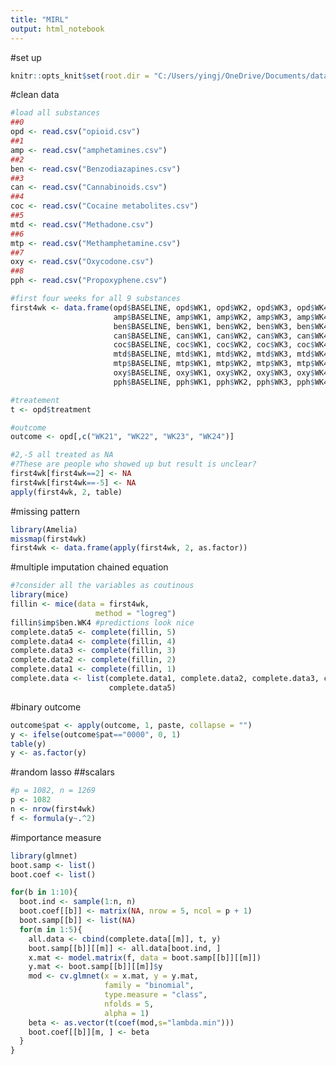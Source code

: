 ```yaml
---
title: "MIRL"
output: html_notebook
---
```

#set up
```r
knitr::opts_knit$set(root.dir = "C:/Users/yingj/OneDrive/Documents/data-cleaned")
```

#clean data
```r
#load all substances
##0
opd <- read.csv("opioid.csv")
##1
amp <- read.csv("amphetamines.csv")
##2
ben <- read.csv("Benzodiazapines.csv")
##3
can <- read.csv("Cannabinoids.csv")
##4
coc <- read.csv("Cocaine metabolites.csv")
##5
mtd <- read.csv("Methadone.csv")
##6
mtp <- read.csv("Methamphetamine.csv")
##7
oxy <- read.csv("Oxycodone.csv")
##8
pph <- read.csv("Propoxyphene.csv")

#first four weeks for all 9 substances
first4wk <- data.frame(opd$BASELINE, opd$WK1, opd$WK2, opd$WK3, opd$WK4,
                       amp$BASELINE, amp$WK1, amp$WK2, amp$WK3, amp$WK4,
                       ben$BASELINE, ben$WK1, ben$WK2, ben$WK3, ben$WK4,
                       can$BASELINE, can$WK1, can$WK2, can$WK3, can$WK4,
                       coc$BASELINE, coc$WK1, coc$WK2, coc$WK3, coc$WK4,
                       mtd$BASELINE, mtd$WK1, mtd$WK2, mtd$WK3, mtd$WK4,
                       mtp$BASELINE, mtp$WK1, mtp$WK2, mtp$WK3, mtp$WK4,
                       oxy$BASELINE, oxy$WK1, oxy$WK2, oxy$WK3, oxy$WK4,
                       pph$BASELINE, pph$WK1, pph$WK2, pph$WK3, pph$WK4)

#treatement
t <- opd$treatment

#outcome
outcome <- opd[,c("WK21", "WK22", "WK23", "WK24")]

#2,-5 all treated as NA
#?These are people who showed up but result is unclear?
first4wk[first4wk==2] <- NA
first4wk[first4wk==-5] <- NA
apply(first4wk, 2, table)
```
#missing pattern
```r
library(Amelia)
missmap(first4wk)
first4wk <- data.frame(apply(first4wk, 2, as.factor))
```
#multiple imputation chained equation
```r
#?consider all the variables as coutinous
library(mice)
fillin <- mice(data = first4wk, 
                   method = "logreg") 
fillin$imp$ben.WK4 #predictions look nice
complete.data5 <- complete(fillin, 5)
complete.data4 <- complete(fillin, 4)
complete.data3 <- complete(fillin, 3)
complete.data2 <- complete(fillin, 2)
complete.data1 <- complete(fillin, 1)
complete.data <- list(complete.data1, complete.data2, complete.data3, complete.data4,
                      complete.data5)
```
#binary outcome
```r
outcome$pat <- apply(outcome, 1, paste, collapse = "")
y <- ifelse(outcome$pat=="0000", 0, 1)
table(y)
y <- as.factor(y)
```
#random lasso
##scalars
```r
#p = 1082, n = 1269
p <- 1082
n <- nrow(first4wk)
f <- formula(y~.^2)
```
#importance measure
```r
library(glmnet)
boot.samp <- list()
boot.coef <- list()

for(b in 1:10){
  boot.ind <- sample(1:n, n)
  boot.coef[[b]] <- matrix(NA, nrow = 5, ncol = p + 1)
  boot.samp[[b]] <- list(NA)
  for(m in 1:5){
    all.data <- cbind(complete.data[[m]], t, y)
    boot.samp[[b]][[m]] <- all.data[boot.ind, ]
    x.mat <- model.matrix(f, data = boot.samp[[b]][[m]])
    y.mat <- boot.samp[[b]][[m]]$y
    mod <- cv.glmnet(x = x.mat, y = y.mat, 
                     family = "binomial",
                     type.measure = "class",
                     nfolds = 5,
                     alpha = 1)
    beta <- as.vector(t(coef(mod,s="lambda.min")))
    boot.coef[[b]][m, ] <- beta
  }
}


```